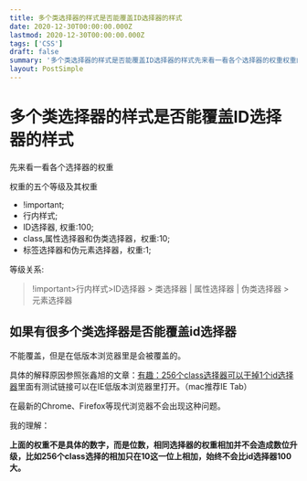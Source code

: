 ```yaml
---
title: 多个类选择器的样式是否能覆盖ID选择器的样式
date: 2020-12-30T00:00:00.000Z
lastmod: 2020-12-30T00:00:00.000Z
tags: ['CSS']
draft: false
summary: '多个类选择器的样式是否能覆盖ID选择器的样式先来看一看各个选择器的权重权重的五个等级及其权重!important;行内样式;ID选择器, 权重:100;class,属性选择器和伪类选择器...'
layout: PostSimple
---
```


# 多个类选择器的样式是否能覆盖ID选择器的样式

先来看一看各个选择器的权重

权重的五个等级及其权重

- !important;
- 行内样式;
- ID选择器, 权重:100;
- class,属性选择器和伪类选择器，权重:10;
- 标签选择器和伪元素选择器，权重:1;

等级关系:
> !important>行内样式>ID选择器 > 类选择器 | 属性选择器 | 伪类选择器 > 元素选择器

## 如果有很多个类选择器是否能覆盖id选择器

不能覆盖，但是在低版本浏览器里是会被覆盖的。

具体的解释原因参照张鑫旭的文章：[有趣：256个class选择器可以干掉1个id选择器](https://www.zhangxinxu.com/wordpress/2012/08/256-class-selector-beat-id-selector/)里面有测试链接可以在IE低版本浏览器里打开。（mac推荐IE Tab）

在最新的Chrome、Firefox等现代浏览器不会出现这种问题。

我的理解：

**上面的权重不是具体的数字，而是位数，相同选择器的权重相加并不会造成数位升级，比如256个class选择的相加只在10这一位上相加，始终不会比id选择器100大。**
